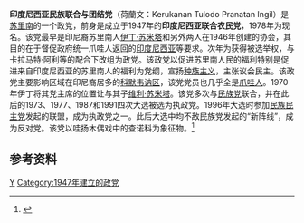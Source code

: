 '''印度尼西亚民族联合与团结党'''（荷蘭文：Kerukanan Tulodo Pranatan Ingil）是[[苏里南|苏里南]]的一个政党，前身是成立于1947年的'''印度尼西亚联合农民党'''，1978年为现名。该党最早是印尼裔苏里南人[[伊丁·苏米塔|伊丁·苏米塔]]和另外两人在1946年创建的协会，其目的在于督促政府统一爪哇人返回的[[印度尼西亚|印度尼西亚]]等要求。次年为获得被选举权，与卡拉马特·阿利等的配合下改组为政党。该政党以促进苏里南人民的福利特别是促进来自印度尼西亚的苏里南人的福利为党纲，宣扬[[种族主义|种族主义]]，主张议会民主。该政党主要影响区域在印尼裔居多的[[科默韦讷区|科默韦讷区]]，该党党员也几乎全是[[爪哇人|爪哇人]]。1970年伊丁将其党主席的位置让与其子[[维利·苏米塔|维利·苏米塔]]。该党多次与[[民族党|民族党]]联合，并在此后的1973、1977、1987和1991四次大选被选为执政党。1996年大选时参加[[民族民主党_(苏里南)|民族民主党]]发起的联盟，成为执政党之一。此后大选中均不敌民族党发起的“新阵线”，成为反对党。该党以哇扬木偶戏中的查诺科为象征物。<ref>{{cite book|author=吴德明 |title=《苏里南》 |language=zh-hans |year=2008 |publisher=社会科学文献出版社 |page=120 |location=北京 |isbn=9787509701881 }}</ref>

==参考资料==
{{reflist}}
{{Surinamese political parties}}
{{苏里南小作品}}

[[Category:苏里南政党|Y]]
[[Category:1947年建立的政党|Category:1947年建立的政党]]